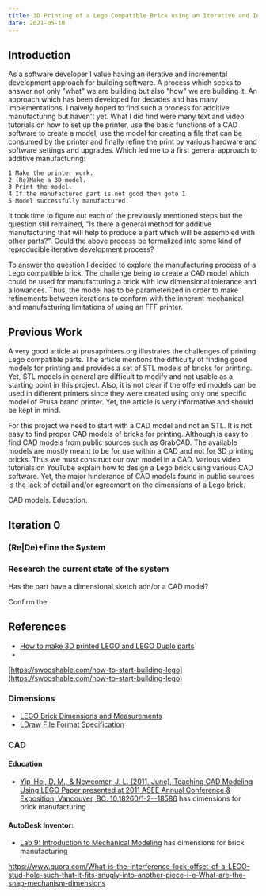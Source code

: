 ```yaml
---
title: 3D Printing of a Lego Compatible Brick using an Iterative and Incremental Development Approach
date: 2021-05-10
---
```


## Introduction

As a software developer I value having an iterative and incremental development
approach for building software. A process which seeks to answer not only "what"
we are building but also "how" we are building it. An approach which has been developed for decades
and has many implementations. I naively hoped to find such a process for
additive manufacturing but haven't yet. What I did find were many text and video
tutorials on how to set up the printer, use the basic functions of a CAD
software to create a model, use the model for creating a file that can be
consumed by the printer and finally refine the print by various hardware and
software settings and upgrades. Which led me to a first general approach to
additive manufacturing:

    1 Make the printer work.
    2 (Re)Make a 3D model.
    3 Print the model.
    4 If the manufactured part is not good then goto 1
    5 Model successfully manufactured.

It took time to figure out each of the previously mentioned steps but the
question still remained, "Is there a general
method for additive manufacturing that will help to produce a part which will
be assembled with other parts?". Could the above process be formalized into some
kind of reproducible iterative development process?

To answer the question I decided to explore the manufacturing process of a Lego
compatible brick. The challenge being to create a CAD model which could be used
for manufacturing a brick with low dimensional tolerance and allowances. Thus,
the model has to be parameterized in order to make refinements between
iterations to conform with the inherent mechanical and manufacturing limitations
of using an FFF printer.

## Previous Work

A very good article at prusaprinters.org illustrates the challenges of printing
Lego compatible parts. The article mentions the difficulty of finding good
models for printing and provides a set of STL models of bricks for printing. Yet, STL models in general
are difficult to modify and not usable as a starting point in this project.  Also, it is not clear if the offered models can be
used in different printers since they were created
using only one specific model of Prusa brand printer. Yet, the article is very
informative and should be kept in mind.

For this project we need to start with a CAD model and not an STL. It is not easy to find proper CAD models of bricks for printing. Although is easy
to find CAD models from public sources such as GrabCAD. The available models are mostly meant to
be for use within a CAD and not for 3D printing bricks. Thus we must construct
our own model in a CAD. Various video tutorials
on YouTube explain how to design a Lego brick using various CAD software. Yet, the
major hinderance of CAD models found in public sources is the lack of detail
and/or agreement on the dimensions of a Lego brick.


CAD models.
Education.



## Iteration 0

### (Re|De)+fine the System



### Research the current state of the system

Has the part have a dimensional sketch adn/or a CAD model?

Confirm the 

## References

- [How to make 3D printed LEGO and LEGO Duplo
parts](https://blog.prusaprinters.org/how-to-make-3d-printed-lego-and-lego-duplo-parts_31741/)
-
[https://swooshable.com/how-to-start-building-lego](https://swooshable.com/how-to-start-building-lego)

### Dimensions

- [LEGO Brick Dimensions and
Measurements](http://www.bartneck.de/2019/04/21/lego-brick-dimensions-and-measurements/)
- [LDraw File Format Specification](https://www.ldraw.org/article/218.html)

### CAD

#### Education
- [Yip-Hoi, D. M., & Newcomer, J. L. (2011, June), Teaching CAD Modeling Using
LEGO Paper presented at 2011 ASEE Annual Conference & Exposition, Vancouver, BC.
10.18260/1-2--18586](https://peer.asee.org/teaching-cad-modeling-using-lego) has dimensions for brick manufacturing

#### AutoDesk Inventor:
- [Lab 9: Introduction to Mechanical
Modeling](http://www.sze.hu/~kocsisz/kiberfizikai%20rendszerek/09-MechanicalModeling.pdf)
has dimensions for brick manufacturing

https://www.quora.com/What-is-the-interference-lock-offset-of-a-LEGO-stud-hole-such-that-it-fits-snugly-into-another-piece-i-e-What-are-the-snap-mechanism-dimensions
